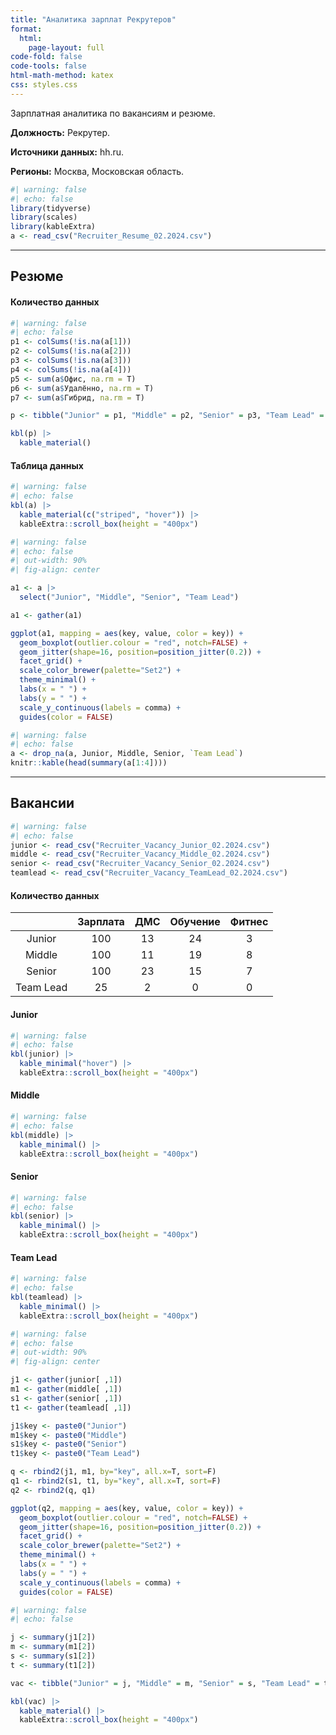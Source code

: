 ```yaml
---
title: "Аналитика зарплат Рекрутеров"
format: 
  html:
    page-layout: full
code-fold: false
code-tools: false
html-math-method: katex
css: styles.css
---
```


Зарплатная аналитика по вакансиям и резюме.

**Должность:** Рекрутер.

**Источники данных:** hh.ru.

**Регионы:** Москва, Московская область.

```r
#| warning: false
#| echo: false
library(tidyverse)
library(scales)
library(kableExtra)
a <- read_csv("Recruiter_Resume_02.2024.csv")
```

***

## Резюме

::: {.panel-tabset}

#### Количество данных

```r
#| warning: false
#| echo: false
p1 <- colSums(!is.na(a[1]))
p2 <- colSums(!is.na(a[2]))
p3 <- colSums(!is.na(a[3]))
p4 <- colSums(!is.na(a[4]))
p5 <- sum(a$Офис, na.rm = T)
p6 <- sum(a$Удалённо, na.rm = T)
p7 <- sum(a$Гибрид, na.rm = T)

p <- tibble("Junior" = p1, "Middle" = p2, "Senior" = p3, "Team Lead" = p4, "Офис" = p5, "Удалённо" = p6, "Гибрид" = p7)

kbl(p) |> 
  kable_material()
```

#### Таблица данных

```r
#| warning: false
#| echo: false
kbl(a) |> 
  kable_material(c("striped", "hover")) |>
  kableExtra::scroll_box(height = "400px")
```

:::

```r
#| warning: false
#| echo: false
#| out-width: 90%
#| fig-align: center

a1 <- a |> 
  select("Junior", "Middle", "Senior", "Team Lead")

a1 <- gather(a1)

ggplot(a1, mapping = aes(key, value, color = key)) +
  geom_boxplot(outlier.colour = "red", notch=FALSE) +
  geom_jitter(shape=16, position=position_jitter(0.2)) +
  facet_grid() +
  scale_color_brewer(palette="Set2") +
  theme_minimal() +
  labs(x = " ") +
  labs(y = " ") +
  scale_y_continuous(labels = comma) +
  guides(color = FALSE)
```

```r
#| warning: false
#| echo: false
a <- drop_na(a, Junior, Middle, Senior, `Team Lead`)
knitr::kable(head(summary(a[1:4])))
```

***

## Вакансии

```r
#| warning: false
#| echo: false
junior <- read_csv("Recruiter_Vacancy_Junior_02.2024.csv")
middle <- read_csv("Recruiter_Vacancy_Middle_02.2024.csv")
senior <- read_csv("Recruiter_Vacancy_Senior_02.2024.csv")
teamlead <- read_csv("Recruiter_Vacancy_TeamLead_02.2024.csv")
```

::: {.panel-tabset}

#### Количество данных

|    | Зарплата | ДМС | Обучение | Фитнес |
|:--:|:--------:|:---:|:--------:|:------:|
| Junior| 100 | 13 | 24 | 3 |
| Middle | 100 | 11 | 19 | 8 |
| Senior | 100 | 23 | 15 | 7 |
| Team Lead | 25 | 2 | 0 | 0 |

#### Junior

```r
#| warning: false
#| echo: false
kbl(junior) |> 
  kable_minimal("hover") |>
  kableExtra::scroll_box(height = "400px")
```

#### Middle

```r
#| warning: false
#| echo: false
kbl(middle) |> 
  kable_minimal() |>
  kableExtra::scroll_box(height = "400px")
```

#### Senior

```r
#| warning: false
#| echo: false
kbl(senior) |> 
  kable_minimal() |>
  kableExtra::scroll_box(height = "400px")
```

#### Team Lead

```r
#| warning: false
#| echo: false
kbl(teamlead) |> 
  kable_minimal() |>
  kableExtra::scroll_box(height = "400px")
```

:::

```r
#| warning: false
#| echo: false
#| out-width: 90%
#| fig-align: center

j1 <- gather(junior[ ,1])
m1 <- gather(middle[ ,1])
s1 <- gather(senior[ ,1])
t1 <- gather(teamlead[ ,1])

j1$key <- paste0("Junior")
m1$key <- paste0("Middle")
s1$key <- paste0("Senior")
t1$key <- paste0("Team Lead")

q <- rbind2(j1, m1, by="key", all.x=T, sort=F)
q1 <- rbind2(s1, t1, by="key", all.x=T, sort=F)
q2 <- rbind2(q, q1)

ggplot(q2, mapping = aes(key, value, color = key)) +
  geom_boxplot(outlier.colour = "red", notch=FALSE) +
  geom_jitter(shape=16, position=position_jitter(0.2)) +
  facet_grid() +
  scale_color_brewer(palette="Set2") +
  theme_minimal() +
  labs(x = " ") +
  labs(y = " ") +
  scale_y_continuous(labels = comma) + 
  guides(color = FALSE)
```

```r
#| warning: false
#| echo: false

j <- summary(j1[2])
m <- summary(m1[2])
s <- summary(s1[2])
t <- summary(t1[2])

vac <- tibble("Junior" = j, "Middle" = m, "Senior" = s, "Team Lead" = t)

kbl(vac) |> 
  kable_material() |>
  kableExtra::scroll_box(height = "400px")
```